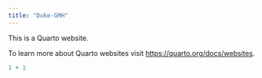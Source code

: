 ```yaml
---
title: "Duke-GMH"
---
```


This is a Quarto website.

To learn more about Quarto websites visit <https://quarto.org/docs/websites>.

```r
1 + 1
```
